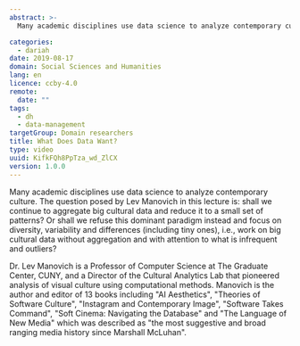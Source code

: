 ```yaml
---
abstract: >-
  Many academic disciplines use data science to analyze contemporary culture. The question posed by Lev Manovich in this lecture is: shall we continue to aggregate big cultural data and reduce it to a small set of patterns? Or shall we refuse this dominant paradigm instead and focus on diversity, variability and differences (including tiny ones), i.e., work on big cultural data without aggregation and with attention to what is infrequent and outliers?

categories:
  - dariah
date: 2019-08-17
domain: Social Sciences and Humanities
lang: en
licence: ccby-4.0
remote:
  date: ""
tags:
  - dh
  - data-management
targetGroup: Domain researchers
title: What Does Data Want?
type: video
uuid: KifkFQh8PpTza_wd_ZlCX
version: 1.0.0
---
```


Many academic disciplines use data science to analyze contemporary culture. The question posed by Lev Manovich in this lecture is: shall we continue to aggregate big cultural data and reduce it to a small set of patterns? Or shall we refuse this dominant paradigm instead and focus on diversity, variability and differences (including tiny ones), i.e., work on big cultural data without aggregation and with attention to what is infrequent and outliers?

Dr. Lev Manovich is a Professor of Computer Science at The Graduate Center, CUNY, and a Director of the Cultural Analytics Lab that pioneered analysis of visual culture using computational methods. Manovich is the author and editor of 13 books including "AI Aesthetics", "Theories of Software Culture", "Instagram and Contemporary Image", "Software Takes Command", "Soft Cinema: Navigating the Database" and "The Language of New Media" which was described as "the most suggestive and broad ranging media history since Marshall McLuhan".

<VideoCard
  title="What Does Data Want?"
  id="Bjjbhs0O3LE"
  image="/assets/images/cms/resources/what-does-data-want/lev-manovich.png"
/>
